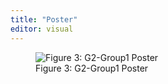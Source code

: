```yaml
---
title: "Poster"
editor: visual
---
```


![Figure 3: G2-Group1 Poster](images/QGIS%20Poster%20(1)-01.jpg){fig-align="center"}
